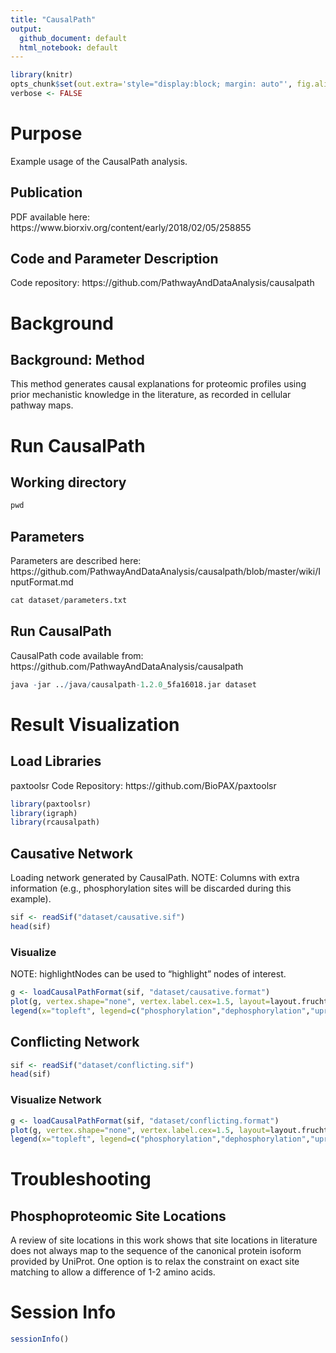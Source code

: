 ```yaml
---
title: "CausalPath"
output:
  github_document: default
  html_notebook: default
---
```

  
```r
library(knitr)
opts_chunk$set(out.extra='style="display:block; margin: auto"', fig.align="center", tidy=FALSE)
verbose <- FALSE
```

# Purpose

Example usage of the CausalPath analysis.

## Publication 

PDF available here: https://www.biorxiv.org/content/early/2018/02/05/258855

## Code and Parameter Description 

Code repository: https://github.com/PathwayAndDataAnalysis/causalpath

# Background 
## Background: Method 
This method generates causal explanations for proteomic profiles using prior mechanistic knowledge in the literature, as recorded in cellular pathway maps. 

# Run CausalPath
## Working directory 

```r
pwd
```

## Parameters 

Parameters are described here: https://github.com/PathwayAndDataAnalysis/causalpath/blob/master/wiki/InputFormat.md

```r
cat dataset/parameters.txt
```

## Run CausalPath 

CausalPath code available from: https://github.com/PathwayAndDataAnalysis/causalpath

```r
java -jar ../java/causalpath-1.2.0_5fa16018.jar dataset
```

# Result Visualization
## Load Libraries 

paxtoolsr Code Repository: https://github.com/BioPAX/paxtoolsr

```r
library(paxtoolsr)
library(igraph)
library(rcausalpath)
```

## Causative Network

Loading network generated by CausalPath. NOTE: Columns with extra information (e.g., phosphorylation sites will be discarded during this example). 

```r
sif <- readSif("dataset/causative.sif")
head(sif)
```

### Visualize 

NOTE: highlightNodes can be used to "highlight" nodes of interest. 

```r
g <- loadCausalPathFormat(sif, "dataset/causative.format")
plot(g, vertex.shape="none", vertex.label.cex=1.5, layout=layout.fruchterman.reingold, main="Causative Network")
legend(x="topleft", legend=c("phosphorylation","dephosphorylation","upregulates expression","downregulates expression"), col=c("#006400","#640000","#006400","#640000"), lwd=1, lty=c(2,2,1,1))
```

## Conflicting Network

```r
sif <- readSif("dataset/conflicting.sif")
head(sif)
```

### Visualize Network 

```r
g <- loadCausalPathFormat(sif, "dataset/conflicting.format")
plot(g, vertex.shape="none", vertex.label.cex=1.5, layout=layout.fruchterman.reingold, main="Causative Network")
legend(x="topleft", legend=c("phosphorylation","dephosphorylation","upregulates expression","downregulates expression"), col=c("#006400","#640000","#006400","#640000"), lwd=1, lty=c(2,2,1,1))
```

# Troubleshooting
## Phosphoproteomic Site Locations 

A review of site locations in this work shows that site locations in literature does not always map to the sequence of the canonical protein isoform provided by UniProt. One option is to relax the constraint on exact site matching to allow a difference of 1-2 amino acids. 

# Session Info

```r
sessionInfo()
```